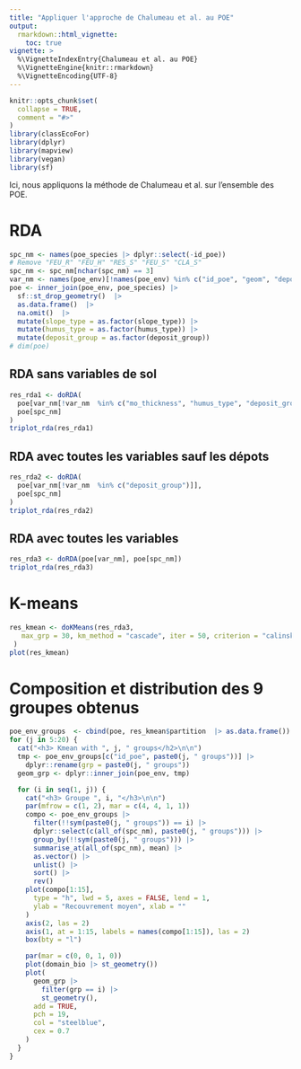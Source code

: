 ```yaml
---
title: "Appliquer l'approche de Chalumeau et al. au POE"
output: 
  rmarkdown::html_vignette:
    toc: true
vignette: >
  %\VignetteIndexEntry{Chalumeau et al. au POE}
  %\VignetteEngine{knitr::rmarkdown}
  %\VignetteEncoding{UTF-8}
---
```


```r
knitr::opts_chunk$set(
  collapse = TRUE,
  comment = "#>"
)
library(classEcoFor)
library(dplyr)
library(mapview)
library(vegan)
library(sf)
```

Ici, nous appliquons la méthode de Chalumeau et al. sur l'ensemble des POE. 

# RDA 

```R
spc_nm <- names(poe_species |> dplyr::select(-id_poe)) 
# Remove "FEU_R" "FEU_H" "RES_S" "FEU_S" "CLA_S"
spc_nm <- spc_nm[nchar(spc_nm) == 3]
var_nm <- names(poe_env)[!names(poe_env) %in% c("id_poe", "geom", "deposit_type", "potential_vegetation")]
poe <- inner_join(poe_env, poe_species) |> 
  sf::st_drop_geometry()  |>
  as.data.frame()  |>
  na.omit()  |>
  mutate(slope_type = as.factor(slope_type)) |>
  mutate(humus_type = as.factor(humus_type)) |>
  mutate(deposit_group = as.factor(deposit_group))
# dim(poe)
```

## RDA sans variables de sol 

```R
res_rda1 <- doRDA(
  poe[var_nm[!var_nm  %in% c("mo_thickness", "humus_type", "deposit_group")]], 
  poe[spc_nm]
)
triplot_rda(res_rda1)
```

## RDA avec toutes les variables sauf les dépots

```R
res_rda2 <- doRDA(
  poe[var_nm[!var_nm  %in% c("deposit_group")]], 
  poe[spc_nm]
)
triplot_rda(res_rda2)
```


## RDA avec toutes les variables

```R
res_rda3 <- doRDA(poe[var_nm], poe[spc_nm])
triplot_rda(res_rda3)
```


# K-means

```R
res_kmean <- doKMeans(res_rda3,
   max_grp = 30, km_method = "cascade", iter = 50, criterion = "calinski"
 )
plot(res_kmean)
```



# Composition et distribution des 9 groupes obtenus


```R
poe_env_groups  <- cbind(poe, res_kmean$partition  |> as.data.frame())
for (j in 5:20) {
  cat("<h3> Kmean with ", j, " groups</h2>\n\n")
  tmp <- poe_env_groups[c("id_poe", paste0(j, " groups"))] |>
    dplyr::rename(grp = paste0(j, " groups"))
  geom_grp <- dplyr::inner_join(poe_env, tmp)

  for (i in seq(1, j)) {
    cat("<h3> Groupe ", i, "</h3>\n\n")
    par(mfrow = c(1, 2), mar = c(4, 4, 1, 1))
    compo <- poe_env_groups |>
      filter(!!sym(paste0(j, " groups")) == i) |>
      dplyr::select(c(all_of(spc_nm), paste0(j, " groups"))) |>
      group_by(!!sym(paste0(j, " groups"))) |>
      summarise_at(all_of(spc_nm), mean) |>
      as.vector() |>
      unlist() |>
      sort() |>
      rev()
    plot(compo[1:15],
      type = "h", lwd = 5, axes = FALSE, lend = 1,
      ylab = "Recouvrement moyen", xlab = ""
    )
    axis(2, las = 2)
    axis(1, at = 1:15, labels = names(compo[1:15]), las = 2)
    box(bty = "l")

    par(mar = c(0, 0, 1, 0))
    plot(domain_bio |> st_geometry())
    plot(
      geom_grp |>
        filter(grp == i) |>
        st_geometry(),
      add = TRUE,
      pch = 19,
      col = "steelblue",
      cex = 0.7
    )
  }
}
```

